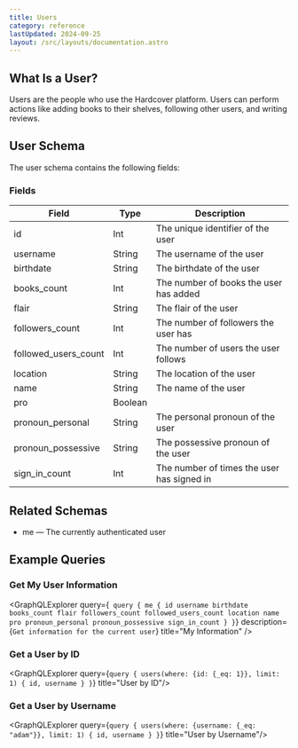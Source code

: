 ```yaml
---
title: Users
category: reference
lastUpdated: 2024-09-25
layout: /src/layouts/documentation.astro
---
```



## What Is a User?

Users are the people who use the Hardcover platform.
Users can perform actions like adding books to their shelves, following other users, and writing reviews.

## User Schema

The user schema contains the following fields:

### Fields

<table>
    <thead>
    <tr>
        <th>Field</th>
        <th>Type</th>
        <th>Description</th>
    </tr>
    </thead>
    <tbody>
    <tr>
        <td>id</td>
        <td>Int</td>
        <td>The unique identifier of the user</td>
    </tr>
    <tr>
        <td>username</td>
        <td>String</td>
        <td>The username of the user</td>
    </tr>
    <tr>
        <td>birthdate</td>
        <td>String</td>
        <td>The birthdate of the user</td>
    </tr>
    <tr>
        <td>books_count</td>
        <td>Int</td>
        <td>The number of books the user has added</td>
    </tr>
    <tr>
        <td>flair</td>
        <td>String</td>
        <td>The flair of the user</td>
    </tr>
    <tr>
        <td>followers_count</td>
        <td>Int</td>
        <td>The number of followers the user has</td>
    </tr>
    <tr>
        <td>followed_users_count</td>
        <td>Int</td>
        <td>The number of users the user follows</td>
    </tr>
    <tr>
        <td>location</td>
        <td>String</td>
        <td>The location of the user</td>
    </tr>
    <tr>
        <td>name</td>
        <td>String</td>
        <td>The name of the user</td>
    </tr>
    <tr>
        <td>pro</td>
        <td>Boolean</td>
        <td></td>
    </tr>
    <tr>
        <td>pronoun_personal</td>
        <td>String</td>
        <td>The personal pronoun of the user</td>
    </tr>
    <tr>
        <td>pronoun_possessive</td>
        <td>String</td>
        <td>The possessive pronoun of the user</td>
    </tr>
    <tr>
        <td>sign_in_count</td>
        <td>Int</td>
        <td>The number of times the user has signed in</td>
    </tr>
    </tbody>
</table>

## Related Schemas

- me &mdash; The currently authenticated user

## Example Queries

### Get My User Information
<GraphQLExplorer query={`
query {
      me {
            id
            username
            birthdate
            books_count
            flair
            followers_count
            followed_users_count
            location
            name
            pro
            pronoun_personal
            pronoun_possessive
            sign_in_count
      }
}`} description={`Get information for the current user`}
    title="My Information"
/>

### Get a User by ID

<GraphQLExplorer query={`
query {
    users(where: {id: {_eq: 1}}, limit: 1) {
        id,
        username
  }
}
`} title="User by ID"/>

### Get a User by Username

<GraphQLExplorer query={`
query {
    users(where: {username: {_eq: "adam"}}, limit: 1) {
        id,
        username
    }
}
`} title="User by Username"/>
